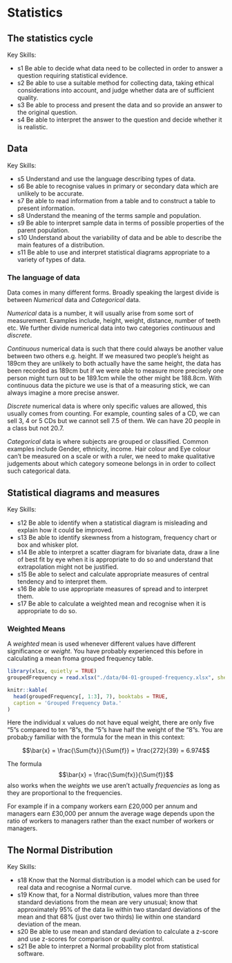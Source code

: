 # Statistics

## The statistics cycle

Key Skills:

- s1 Be able to decide what data need to be collected in order to answer a question requiring statistical evidence.
- s2 Be able to use a suitable method for collecting data, taking ethical considerations into account, and judge whether data are of sufficient quality.
- s3 Be able to process and present the data and so provide an answer to the original question.
- s4 Be able to interpret the answer to the question and decide whether it is realistic.

## Data

Key Skills:

- s5 Understand and use the language describing types of data.
- s6 Be able to recognise values in primary or secondary data which are unlikely to be accurate.
- s7 Be able to read information from a table and to construct a table to present information.
- s8 Understand the meaning of the terms sample and population.
- s9 Be able to interpret sample data in terms of possible properties of the parent population.
- s10 Understand about the variability of data and be able to describe the main features of a distribution.
- s11 Be able to use and interpret statistical diagrams appropriate to a variety of types of data.


### The language of data

Data comes in many different forms. Broadly speaking the largest divide is between *Numerical* data and *Categorical* data. 

*Numerical* data is a number, it will usually arise from some sort of measurement. Examples include, height, weight, distance, number of teeth etc. We further divide numerical data into two categories *continuous* and *discrete*. 

*Continuous* numerical data is such that there could always be another value between two others e.g. height. If we measured two people's height as 189cm they are unlikely to both actually have the same height, the data has been recorded as 189cm but if we were able to measure more precisely one person might turn out to be 189.1cm while the other might be 188.8cm. With continuous data the picture we use is that of a measuring stick, we can always imagine a more precise answer.

*Discrete* numerical data is where only specific values are allowed, this usually comes from counting. For example, counting sales of a CD, we can sell 3, 4 or 5 CDs but we cannot sell 7.5 of them. We can have 20 people in a class but not 20.7.

*Categorical* data is where subjects are grouped or classified. Common examples include Gender, ethnicity, income. Hair colour and Eye colour can't be measured on a scale or with a ruler, we need to make qualitative judgements about which category someone belongs in in order to collect such categorical data.

## Statistical diagrams and measures

Key Skills:

- s12 Be able to identify when a statistical diagram is misleading and explain how it could be improved.
- s13 Be able to identify skewness from a histogram, frequency chart or box and whisker plot.
- s14 Be able to interpret a scatter diagram for bivariate data, draw a line of best fit by eye when it is appropriate to do so and understand that extrapolation might not be justified.
- s15 Be able to select and calculate appropriate measures of central tendency and to interpret them.
- s16 Be able to use appropriate measures of spread and to interpret them.
- s17 Be able to calculate a weighted mean and recognise when it is appropriate to do so.

### Weighted Means

A *weighted* mean is used whenever different values have different significance or *weight*. You have probably experienced this before in calculating a mean froma grouped frequency table.

```r
library(xlsx, quietly = TRUE)
groupedFrequency = read.xlsx("./data/04-01-grouped-frequency.xlsx", sheetName="Sheet1")

knitr::kable(
  head(groupedFrequency[, 1:3], 7), booktabs = TRUE,
  caption = 'Grouped Frequency Data.'
)
```

Here the individual x values do not have equal weight, there are only five "5"s compared to ten "8"s, the "5"s have half the weight of the "8"s. You are probab;y familiar with the formula for the mean in this context:

$$\bar{x} = \frac{\Sum{fx}}{\Sum{f}} = \frac{272}{39} = 6.974$$

The formula 
$$\bar{x} = \frac{\Sum{fx}}{\Sum{f}}$$
also works when the *weights* we use aren't actually *frequencies* as long as they are proportional to the frequencies.

For example if in a company workers earn £20,000 per annum and managers earn £30,000 per annum the average wage depends upon the ratio of workers to managers rather than the exact number of workers or managers.

## The Normal Distribution

Key Skills:

- s18 Know that the Normal distribution is a model which can be used for real data and recognise a Normal curve.
- s19 Know that, for a Normal distribution, values more than three standard deviations from the mean are very unusual; know that approximately 95% of the data lie within two standard deviations of the mean and that 68% (just over two thirds) lie within one standard deviation of the mean.
- s20 Be able to use mean and standard deviation to calculate a z-score and use z-scores for comparison or quality control.
- s21 Be able to interpret a Normal probability plot from statistical software.
